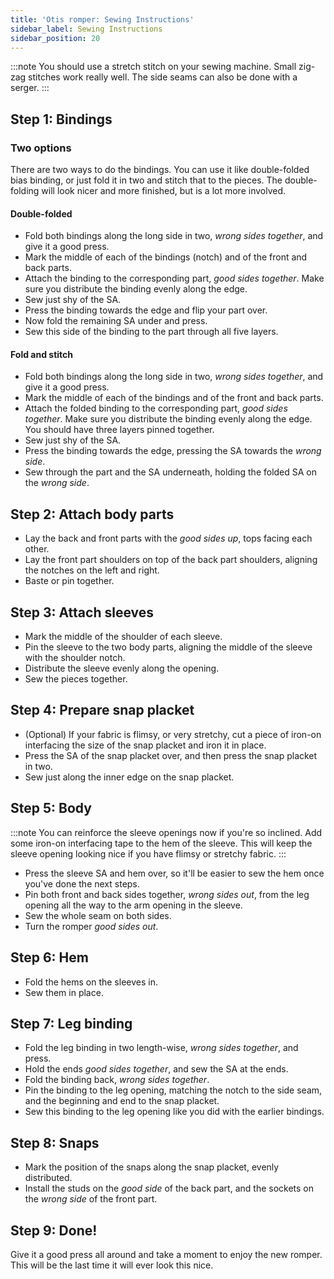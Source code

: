 ```yaml
---
title: 'Otis romper: Sewing Instructions'
sidebar_label: Sewing Instructions
sidebar_position: 20
---
```


:::note
You should use a stretch stitch on your sewing machine. Small zig-zag stitches work really well. The side seams can also be done with a serger.
:::

## Step 1: Bindings

### Two options

There are two ways to do the bindings. You can use it like double-folded bias binding, or just fold it in two and stitch that to the pieces. The double-folding will look nicer and more finished, but is a lot more involved.

#### Double-folded

- Fold both bindings along the long side in two, _wrong sides together_, and give it a good press.
- Mark the middle of each of the bindings (notch) and of the front and back parts.
- Attach the binding to the corresponding part, _good sides together_. Make sure you distribute the binding evenly along the edge.
- Sew just shy of the SA.
- Press the binding towards the edge and flip your part over.
- Now fold the remaining SA under and press.
- Sew this side of the binding to the part through all five layers.

#### Fold and stitch

- Fold both bindings along the long side in two, _wrong sides together_, and give it a good press.
- Mark the middle of each of the bindings and of the front and back parts.
- Attach the folded binding to the corresponding part, _good sides together_. Make sure you distribute the binding evenly along the edge. You should have three layers pinned together.
- Sew just shy of the SA.
- Press the binding towards the edge, pressing the SA towards the _wrong side_.
- Sew through the part and the SA underneath, holding the folded SA on the _wrong side_.

## Step 2: Attach body parts

- Lay the back and front parts with the _good sides up_, tops facing each other.
- Lay the front part shoulders on top of the back part shoulders, aligning the notches on the left and right.
- Baste or pin together.

## Step 3: Attach sleeves

- Mark the middle of the shoulder of each sleeve.
- Pin the sleeve to the two body parts, aligning the middle of the sleeve with the shoulder notch.
- Distribute the sleeve evenly along the opening.
- Sew the pieces together.

## Step 4: Prepare snap placket

- (Optional) If your fabric is flimsy, or very stretchy, cut a piece of iron-on interfacing the size of the snap placket and iron it in place.
- Press the SA of the snap placket over, and then press the snap placket in two.
- Sew just along the inner edge on the snap placket.

## Step 5: Body

:::note
You can reinforce the sleeve openings now if you're so inclined. Add some iron-on interfacing tape to the hem of the sleeve. This will keep the sleeve opening looking nice if you have flimsy or stretchy fabric.
:::

- Press the sleeve SA and hem over, so it'll be easier to sew the hem once you've done the next steps.
- Pin both front and back sides together, _wrong sides out_, from the leg opening all the way to the arm opening in the sleeve.
- Sew the whole seam on both sides.
- Turn the romper _good sides out_.

## Step 6: Hem

- Fold the hems on the sleeves in.
- Sew them in place.

## Step 7: Leg binding

- Fold the leg binding in two length-wise, _wrong sides together_, and press.
- Hold the ends _good sides together_, and sew the SA at the ends.
- Fold the binding back, _wrong sides together_.
- Pin the binding to the leg opening, matching the notch to the side seam, and the beginning and end to the snap placket.
- Sew this binding to the leg opening like you did with the earlier bindings.

## Step 8: Snaps

- Mark the position of the snaps along the snap placket, evenly distributed.
- Install the studs on the _good side_ of the back part, and the sockets on the _wrong side_ of the front part.

## Step 9: Done!

Give it a good press all around and take a moment to enjoy the new romper. This will be the last time it will ever look this nice.
